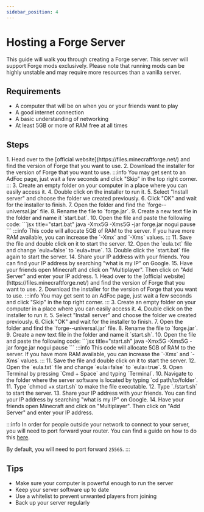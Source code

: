 ```yaml
---
sidebar_position: 4
---
```


# Hosting a Forge Server
This guide will walk you through creating a Forge server. This server will support Forge mods exclusively. Please note that running mods can be highly unstable and may require more resources than a vanilla server.

## Requirements
- A computer that will be on when you or your friends want to play
- A good internet connection
- A basic understanding of networking
- At least 5GB or more of RAM free at all times

## Steps
<OSTabs showLinux={false}>
<TabItem value="windows" label="Windows">
1. Head over to the [official website](https://files.minecraftforge.net/) and find the version of Forge that you want to use.
2. Download the installer for the version of Forge that you want to use.
:::info
You may get sent to an AdFoc page, just wait a few seconds and click "Skip" in the top right corner.
:::
3. Create an empty folder on your computer in a place where you can easily access it.
4. Double click on the installer to run it.
5. Select "Install server" and choose the folder we created previously.
6. Click "OK" and wait for the installer to finish.
7. Open the folder and find the `forge-<version>-universal.jar` file.
8. Rename the file to `forge.jar`.
9. Create a new text file in the folder and name it `start.bat`.
10. Open the file and paste the following code:
```jsx title="start.bat"
java -Xmx5G -Xms5G -jar forge.jar nogui
pause
```
:::info
This code will allocate 5GB of RAM to the server. If you have more RAM available, you can increase the `-Xmx` and `-Xms` values.
:::
11. Save the file and double click on it to start the server.
12. Open the `eula.txt` file and change `eula=false` to `eula=true`.
13. Double click the `start.bat` file again to start the server.
14. Share your IP address with your friends. You can find your IP address by searching "what is my IP" on Google.
15. Have your friends open Minecraft and click on "Multiplayer". Then click on "Add Server" and enter your IP address.
</TabItem>
<TabItem value="mac" label="MacOS/Linux">
1. Head over to the [official website](https://files.minecraftforge.net/) and find the version of Forge that you want to use.
2. Download the installer for the version of Forge that you want to use.
:::info
You may get sent to an AdFoc page, just wait a few seconds and click "Skip" in the top right corner.
:::
3. Create an empty folder on your computer in a place where you can easily access it.
4. Double click on the installer to run it.
5. Select "Install server" and choose the folder we created previously.
6. Click "OK" and wait for the installer to finish.
7. Open the folder and find the `forge-<version>-universal.jar` file.
8. Rename the file to `forge.jar`.
9. Create a new text file in the folder and name it `start.sh`.
10. Open the file and paste the following code:
```jsx title="start.sh"
java -Xmx5G -Xms5G -jar forge.jar nogui
pause
```
:::info
This code will allocate 5GB of RAM to the server. If you have more RAM available, you can increase the `-Xmx` and `-Xms` values.
:::
11. Save the file and double click on it to start the server.
12. Open the `eula.txt` file and change `eula=false` to `eula=true`.
9. Open Terminal by pressing `Cmd + Space` and typing `Terminal`.
10. Navigate to the folder where the server software is located by typing `cd path/to/folder`.
11. Type `chmod +x start.sh` to make the file executable.
12. Type `./start.sh` to start the server.
13. Share your IP address with your friends. You can find your IP address by searching "what is my IP" on Google.
14. Have your friends open Minecraft and click on "Multiplayer". Then click on "Add Server" and enter your IP address.
</TabItem>
</OSTabs>

:::info
In order for people outside your network to connect to your server, you will need to port forward your router. You can find a guide on how to do this [here](https://portforward.com/how-to-port-forward/).

By default, you will need to port forward `25565`.
:::

## Tips
- Make sure your computer is powerful enough to run the server
- Keep your server software up to date
- Use a whitelist to prevent unwanted players from joining
- Back up your server regularly